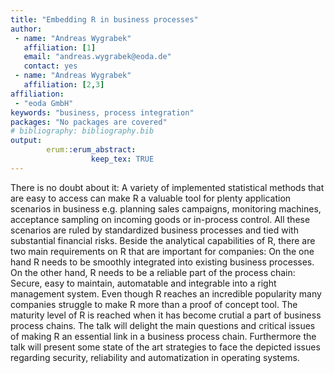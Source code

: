 ```yaml
---
title: "Embedding R in business processes"
author:
 - name: "Andreas Wygrabek"
   affiliation: [1]
   email: "andreas.wygrabek@eoda.de"
   contact: yes
 - name: "Andreas Wygrabek"
   affiliation: [2,3]
affiliation:
 - "eoda GmbH"
keywords: "business, process integration"
packages: "No packages are covered"
# bibliography: bibliography.bib
output:  
        erum::erum_abstract:
                  keep_tex: TRUE
---
```


There is no doubt about it: A variety of implemented statistical methods
that are easy to access can make R a valuable tool for plenty
application scenarios in business e.g. planning sales campaigns,
monitoring machines, acceptance sampling on incoming goods or in-process
control. All these scenarios are ruled by standardized business
processes and tied with substantial financial risks. Beside the
analytical capabilities of R, there are two main requirements on R that
are important for companies: On the one hand R needs to be smoothly
integrated into existing business processes. On the other hand, R needs
to be a reliable part of the process chain: Secure, easy to maintain,
automatable and integrable into a right management system. Even though R
reaches an incredible popularity many companies struggle to make R more
than a proof of concept tool. The maturity level of R is reached when it
has become crutial a part of business process chains. The talk will
delight the main questions and critical issues of making R an essential
link in a business process chain. Furthermore the talk will present some
state of the art strategies to face the depicted issues regarding
security, reliability and automatization in operating systems.

<!--  -->
<!--  -->
<!--  -->
